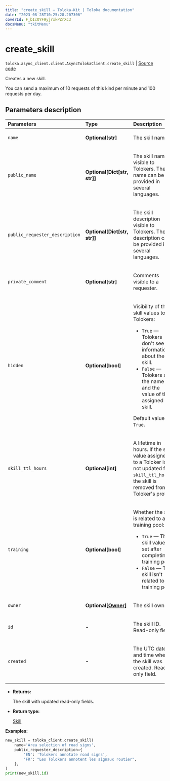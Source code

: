 ```yaml
---
title: "create_skill — Toloka-Kit | Toloka documentation"
date: "2023-08-28T10:25:28.207306"
coverId: F_bIcOYF9yjrxkPZrXc3
docsMenu: "tkitMenu"
---
```


# create_skill

`toloka.async_client.client.AsyncTolokaClient.create_skill` | [Source code](https://github.com/Toloka/toloka-kit/blob/v1.2.1/src/client/__init__.py#L0)

Creates a new skill.

You can send a maximum of 10 requests of this kind per minute and 100 requests per day.

## Parameters description

| Parameters | Type | Description |
| :----------| :----| :-----------|
`name`|**Optional\[str\]**|<p>The skill name.</p>
`public_name`|**Optional\[Dict\[str, str\]\]**|<p>The skill name visible to Tolokers. The name can be provided in several languages.</p>
`public_requester_description`|**Optional\[Dict\[str, str\]\]**|<p>The skill description visible to Tolokers. The description can be provided in several languages.</p>
`private_comment`|**Optional\[str\]**|<p>Comments visible to a requester.</p>
`hidden`|**Optional\[bool\]**|<p>Visibility of the skill values to Tolokers:</p> <ul> <li>`True` — Tolokers don't see the information about the skill.</li> <li>`False` — Tolokers see the name and the value of the assigned skill.</li> </ul> <p>Default value: `True`.</p>
`skill_ttl_hours`|**Optional\[int\]**|<p>A lifetime in hours. If the skill value assigned to a Toloker is not updated for `skill_ttl_hours`, the skill is removed from a Toloker's profile.</p>
`training`|**Optional\[bool\]**|<p>Whether the skill is related to a training pool:</p> <ul> <li>`True` — The skill value is set after completing a training pool.</li> <li>`False` — The skill isn't related to a training pool.</li> </ul>
`owner`|**Optional\[[Owner](/docs/toloka-kit/reference/toloka.client.owner.Owner)\]**|<p>The skill owner.</p>
`id`|**-**|<p>The skill ID. Read-only field.</p>
`created`|**-**|<p>The UTC date and time when the skill was created. Read-only field.</p>

* **Returns:**

  The skill with updated read-only fields.

* **Return type:**

  [Skill](/docs/toloka-kit/reference/toloka.client.skill.Skill)

**Examples:**

```python
new_skill = toloka_client.create_skill(
    name='Area selection of road signs',
    public_requester_description={
        'EN': 'Tolokers annotate road signs',
        'FR': "Les Tolokers annotent les signaux routier",
    },
)
print(new_skill.id)
```